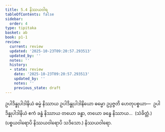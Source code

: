```yaml
---
title: 5.4 နိဿယဝါရ
tableOfContents: false
sidebar:
  order: 4
type: tipitaka
basket: ab
book: p1-1
review:
  current: review
  updated: '2025-10-23T09:20:57.293513'
  updated_by: ''
  notes: ''
  history:
  - state: review
    date: '2025-10-23T09:20:57.293513'
    updated_by: ''
    notes: ''
    previous_state: draft
---
```



<ReviewStatus review={frontmatter.review} showDetails={true} />

<HypothesisAnnotation frontmatter={frontmatter} />

<DynamicBreadcrumb />

<Division number="46" book="p1-1" e="ch" v="36" p="405">

<Paragraph number="2587" book="p1-1">
ဥပါဒိန္နုပါဒါနိယံ ဓမ္မံ နိဿာယ ဥပါဒိန္နုပါဒါနိယော ဓမ္မော ဥပ္ပဇ္ဇတိ ဟေတုပစ္စယာ—  ဥပါဒိန္နုပါဒါနိယံ ဧကံ ခန္ဓံ နိဿာယ တယော ခန္ဓာ, တယော ခန္ဓေ နိဿာယ…  (သံခိတ္တံ.)

</Paragraph>
</Division>

<Paragraph number="2588" type="center" book="p1-1">
(ပစ္စယဝါရောပိ နိဿယဝါရောပိ သဒိသော.)



</Paragraph>

<Paragraph number="2589" type="center" book="p1-1">
နိဿယဝါရော.
</Paragraph>